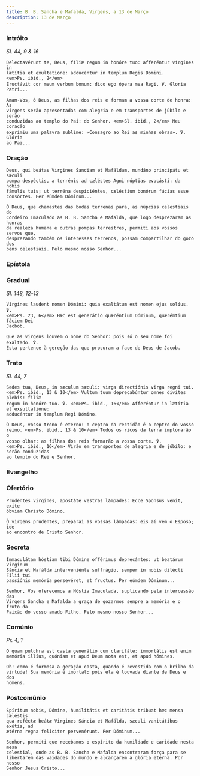 ```yaml
---
title: B. B. Sancha e Mafalda, Virgens, a 13 de Março
description: 13 de Março
---
```


### Intróito

<em>Sl. 44, 9 & 16</em>

<div class="side-by-side not-content">

    Delectavérunt te, Deus, fíliæ regum in honóre tuo: afferéntur vírgines in
    lætítia et exultatióne: adducéntur in templum Regis Dómini.
    <em>Ps. ibid., 2</em>
    Eructávit cor meum verbum bonum: dico ego ópera mea Regi. ℣. Gloria Patri...

    Amam-Vos, ó Deus, as filhas dos reis e formam a vossa corte de honra: As
    virgens serão apresentadas com alegria e em transportes de júbilo e serão
    conduzidas ao templo do Pai: do Senhor. <em>Sl. ibid., 2</em> Meu coração
    exprimiu uma palavra sublime: «Consagro ao Rei as minhas obras». ℣. Glória
    ao Pai...

</div>

### Oração

<div class="side-by-side not-content">

    Deus, qui beátas Virgines Sanciam et Mafáldam, mundáno principátu et sæculi
    pompa despéctis, a terrénis ad cæléstes Agni núptias evocásti: da nobis
    fámulis tuis; ut terréna despiciéntes, cæléstium bonórum fácias esse
    consórtes. Per eúmdem Dóminum...

    Ó Deus, que chamastes das bodas terrenas para, as núpcias celestiais do
    Cordeiro Imaculado as B. B. Sancha e Mafalda, que logo desprezaram as honras
    da realeza humana e outras pompas terrestres, permiti aos vossos servos que,
    desprezando também os interesses terrenos, possam compartilhar do gozo dos
    bens celestiais. Pelo mesmo nosso Senhor...

</div>

### Epístola


<LinkCard
  href="/missal/comumm/19muitasvirgensmartires#epístola"
  title="Muitas Virgens Mártires"
/>

### Gradual

<em>Sl. 148, 12-13</em>

<div class="side-by-side not-content">

    Vírgines laudent nomen Dómini: quia exaltátum est nomen ejus solíus. ℣.
    <em>Ps. 23, 6</em> Hæc est generátio quæréntium Dóminum, quærémtium fáciem Dei
    Jacbob.

    Que as virgens louvem o nome do Senhor: pois só o seu nome foi exaltado. ℣.
    Esta pertence à gereção das que procuram a face de Deus de Jacob.

</div>

### Trato

<em>Sl. 44, 7</em>

<div class="side-by-side not-content">

    Sedes tua, Deus, in sæculum sæculi: virga directiónis virga regni tui.
    <em>Ps. ibid., 13 & 10</em> Vultum tuum deprecabúntur omnes divites plebis: filiæ
    regum in honóre tuo. ℣. <em>Ps. ibid., 16</em> Afferéntur in lætítia et exsultatióne:
    adducéntur in templum Regi Dómino.

    Ó Deus, vosso trono é eterno: o ceptro da rectidão é o ceptro do vosso
    reino. <em>Ps. ibid., 13 & 10</em> Todos os ricos da terra implorarão o
    vosso olhar: as filhas dos reis formarão a vossa corte. ℣.
    <em>Ps. ibid., 16</em> Virão em transportes de alegria e de júbilo: e serão conduzidas
    ao templo do Rei e Senhor.

</div>

### Evangelho

<LinkCard
  href="/missal/comumm/17virgensmartires1#evangelho"
  title="Virgens Mártires - Missa Loquébar"
/>

### Ofertório

<div class="side-by-side not-content">

    Prudéntes virgines, apostáte vestras lámpades: Ecce Sponsus venit, exite
    óbviam Christo Dómino.

    Ó virgens prudentes, preparai as vossas lâmpadas: eis aí vem o Esposo; ide
    ao encontro de Cristo Senhor.

</div>

### Secreta

<div class="side-by-side not-content">

    Immaculátam hóstiam tibi Dómine offérimus deprecántes: ut beatárum Virginum
    Sánciæ et Mafáldæ interveniénte suffrágio, semper in nobis dilécti Fílii tui
    passiónis memória persevéret, et fructus. Per eúmdem Dóminum...

    Senhor, Vos oferecemos a Hóstia Imaculada, suplicando pela intercessão das
    Virgens Sancha e Mafalda a graça de gozarmos sempre a memória e o fruto da
    Paixão do vosso amado Filho. Pelo mesmo nosso Senhor...

</div>

### Comúnio

<em>Pr. 4, 1</em>

<div class="side-by-side not-content">

    O quam pulchra est casta generátio cum claritáte: immortális est enim
    memória illíus, quóniam et apud Deum nota est, et apud hómines.

    Oh! como é formosa a geração casta, quando é revestida com o brilho da
    virtude! Sua memória é imortal; pois ela é louvada diante de Deus e dos
    homens.

</div>

### Postcomúnio

<div class="side-by-side not-content">

    Spíritum nobis, Dómine, humilitátis et caritátis tribuat hæc mensa cæléstis:
    qua reféctæ beátæ Virgines Sáncia et Mafálda, sæculi vanitátibus exútis, ad
    ætérna regna felíciter pervenérunt. Per Dóminum...

    Senhor, permiti que recebamos o espírito da humildade e caridade nesta mesa
    celestial, onde as B. B. Sancha e Mafalda encontraram força para se
    libertarem das vaidades do mundo e alcançarem a glória eterna. Por nosso
    Senhor Jesus Cristo...

</div>
